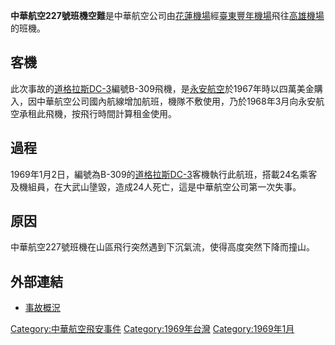 {{Infobox Airliner accident
|name=中華航空227號班機
|Crash image=File:Qantas Empire Airways Douglas C-47A-10-DK VH-EBG.jpg
|Image caption=涉事飛機，當時飛機仍為澳洲帝國航空(現[[澳洲航空|澳洲航空]])所使用，約莫攝於1949年
|Date=1969年1月2日
|Type=[[可控飛行撞地|可控飛行撞地]]
|Site=[[大武山|大武山]]
|Fatalities=24
|Injuries=0
|Aircraft Type=[[道格拉斯DC-3|道格拉斯DC-3]] 
|Origin=[[臺東機場|臺東機場]]
|Destination=[[高雄機場|高雄機場]]
|Operator=[[中華航空公司|中華航空公司]] 
|Tail Number=B-309
|Passengers=19
|Crew=5 
|Survivors=0
}}

'''中華航空227號班機空難'''是中華航空公司由[[花蓮機場|花蓮機場]]經[[臺東機場|臺東豐年機場]]飛往[[高雄機場|高雄機場]]的班機。

==客機==
此次事故的[[道格拉斯DC-3|道格拉斯DC-3]]編號B-309飛機，是[[永安航空|永安航空]]於1967年時以四萬美金購入，因中華航空公司國內航線增加航班，機隊不敷使用，乃於1968年3月向永安航空承租此飛機，按飛行時間計算租金使用。

==過程==
1969年1月2日，編號為B-309的[[道格拉斯DC-3|道格拉斯DC-3]]客機執行此航班，搭載24名乘客及機組員，在大武山墬毀，造成24人死亡，這是中華航空公司第一次失事。

==原因==
中華航空227號班機在山區飛行突然遇到下沉氣流，使得高度突然下降而撞山。

==外部連結==
*[http://aviation-safety.net/database/record.php?id=19690102-0 事故概況]{{Wayback|url=http://aviation-safety.net/database/record.php?id=19690102-0 |date=20110806042336 }}


{{1969年航空事故}}
{{台灣航空事故}}

[[Category:中華航空飛安事件|Category:中華航空飛安事件]]
[[Category:1969年台灣|Category:1969年台灣]]
[[Category:1969年1月|Category:1969年1月]]